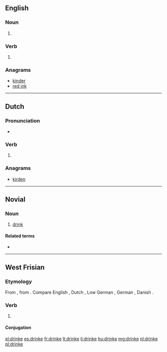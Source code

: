 ==English==

===Noun===
{{en-noun}}

# {{obsolete spelling of|drink|lang=en}}

===Verb===
{{head|en|verb}}

# {{obsolete spelling of|drink|lang=en}}

===Anagrams===
* [[kinder#English|kinder]]
* [[red ink#English|red ink]]

----

==Dutch==

===Pronunciation===
* {{audio|Nl-drinke.ogg|Audio|lang=nl}}

===Verb===
{{nl-verb-form}}

# {{nl-verb form of|n=sg|t=pres|m=subj|drinken}}

===Anagrams===
* [[kirden#Dutch|kirden]]

----

==Novial==

===Noun===
{{nov-noun}}

# [[drink]]

====Related terms====
* {{l|nov|drinka}}

----

==West Frisian==

===Etymology===
From {{etyl|ofs|fy}} {{term|drinka|lang=ofs}}, from {{etyl|gem-pro|fy}} {{m|gem-pro|*drinkaną}}. Compare English {{term|drink|lang=en}}, Dutch {{term|drinken|lang=nl}}, Low German {{term|drinken|lang=nds}}, German {{term|trinken|lang=de}}, Danish {{term|drikke|lang=da}}.

===Verb===
{{head|fy|verb}}

# {{defn|lang=fy}}

====Conjugation====
{{fy-conj|drink|drinkst|drinkt|drinke|dronk|dronkst|dronk|dronken|drinkend|drink|hawwe|dronken}}

[[el:drinke]]
[[es:drinke]]
[[fr:drinke]]
[[lt:drinke]]
[[li:drinke]]
[[hu:drinke]]
[[mg:drinke]]
[[nl:drinke]]
[[pl:drinke]]